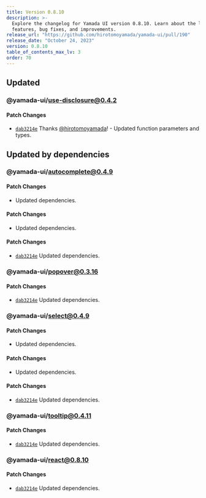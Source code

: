 ```yaml
---
title: Version 0.8.10
description: >-
  Explore the changelog for Yamada UI version 0.8.10. Learn about the latest
  features, bug fixes, and improvements.
release_url: "https://github.com/hirotomoyamada/yamada-ui/pull/190"
release_date: "October 24, 2023"
version: 0.8.10
table_of_contents_max_lv: 3
order: 70
---
```


## Updated

### @yamada-ui/use-disclosure@0.4.2

#### Patch Changes

- [`dab3214e`](https://github.com/hirotomoyamada/yamada-ui/commit/dab3214eef5c98e54889ee5c1d0899c7a5189713) Thanks [@hirotomoyamada](https://github.com/hirotomoyamada)! - Updated function parameters and types.

## Updated by dependencies

### @yamada-ui/autocomplete@0.4.9

#### Patch Changes

- Updated dependencies.

#### Patch Changes

- Updated dependencies.

#### Patch Changes

- [`dab3214e`](https://github.com/hirotomoyamada/yamada-ui/commit/dab3214eef5c98e54889ee5c1d0899c7a5189713) Updated dependencies.

### @yamada-ui/popover@0.3.16

#### Patch Changes

- [`dab3214e`](https://github.com/hirotomoyamada/yamada-ui/commit/dab3214eef5c98e54889ee5c1d0899c7a5189713) Updated dependencies.

### @yamada-ui/select@0.4.9

#### Patch Changes

- Updated dependencies.

#### Patch Changes

- Updated dependencies.

#### Patch Changes

- [`dab3214e`](https://github.com/hirotomoyamada/yamada-ui/commit/dab3214eef5c98e54889ee5c1d0899c7a5189713) Updated dependencies.

### @yamada-ui/tooltip@0.4.11

#### Patch Changes

- [`dab3214e`](https://github.com/hirotomoyamada/yamada-ui/commit/dab3214eef5c98e54889ee5c1d0899c7a5189713) Updated dependencies.

### @yamada-ui/react@0.8.10

#### Patch Changes

- [`dab3214e`](https://github.com/hirotomoyamada/yamada-ui/commit/dab3214eef5c98e54889ee5c1d0899c7a5189713) Updated dependencies.
